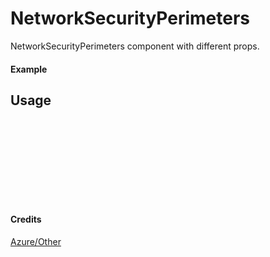 
<Meta of={NetworkSecurityPerimeters} title="Azure/Other/NetworkSecurityPerimeters" />

# NetworkSecurityPerimeters

NetworkSecurityPerimeters component with different props.

#### Example

<Canvas of={NetworkSecurityPerimeters.Primary} />

## Usage

```ts
import { NetworkSecurityPerimeters } from "yadl-ui";

const Example = () => {
  return (
      <NetworkSecurityPerimeters />
  );
};

export default Example;
```

#### Credits
[Azure/Other](https://learn.microsoft.com/en-us/azure/architecture/icons/)
